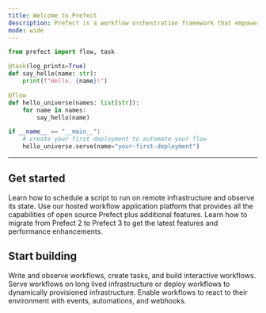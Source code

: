 ```yaml
---
title: Welcome to Prefect
description: Prefect is a workflow orchestration framework that empowers developers to build, observe, and react to data pipelines.
mode: wide
---
```


```python
from prefect import flow, task

@task(log_prints=True)
def say_hello(name: str):
    print(f"Hello, {name}!")

@flow
def hello_universe(names: list[str]):
    for name in names:
        say_hello(name)

if __name__ == "__main__":
    # create your first deployment to automate your flow
    hello_universe.serve(name="your-first-deployment")
```

---

## Get started

<CardGroup cols={3}>
  <Card title="Quickstart" icon="play" href="/3.0rc/get-started/quickstart">
    Learn how to schedule a script to run on remote infrastructure and observe its state.
  </Card>
  <Card title="Prefect Cloud" icon="cloud" href="/3.0rc/manage/cloud/index">
    Use our hosted workflow application platform that provides all the capabilities of open source Prefect plus additional features.
  </Card>
  <Card title="Upgrade to Prefect 3" icon="sparkles" href="/3.0rc/resources/upgrade-prefect-3.mdx">
    Learn how to migrate from Prefect 2 to Prefect 3 to get the latest features and performance enhancements.
  </Card>
</CardGroup>

## Start building

<CardGroup cols={3}>
  <Card title="Develop" icon="code" href="/3.0rc/develop/write-flows">
    Write and observe workflows, create tasks, and build interactive workflows.
  </Card>
  <Card title="Deploy" icon="rocket" href="/3.0rc/deploy/serve-flows/deploy-a-flow">
    Serve workflows on long lived infrastructure or deploy workflows to dynamically provisioned infrastructure.
  </Card>
  <Card title="React" icon="eyes" href="/3.0rc/automate/events/automations-triggers">
    Enable workflows to react to their environment with events, automations, and webhooks.
  </Card>
</CardGroup>